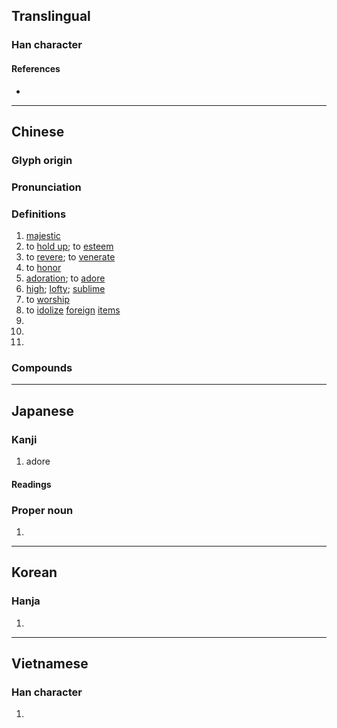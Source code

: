 {{character info/new}}
{{also|祟}}
==Translingual==

===Han character===
{{Han char|rn=46|rad=山|as=08|sn=11|four=22901|canj=UJMF|ids=⿱山宗}}

====References====
* {{Han ref|kx=0313.010|dkj=08152|dj=0613.170|hdz=10782.140|uh=5D07|ud=23815|bh=B152|bd=45394}}

----

==Chinese==
{{zh-forms}}

===Glyph origin===
{{Han etym}}

===Pronunciation===
{{zh-pron
|m=chóng
|c=sung4
|h=pfs=
|md=
|mn=chông/ml:chiông
|mn_note=chông - literary; chiông - vernacular
|w=
|mc=y
|oc=y
|cat=a,v,pn
}}

===Definitions===
{{zh-hanzi}}

# [[majestic]]
# to [[hold up]]; to [[esteem]]
# to [[revere]]; to [[venerate]]
# to [[honor]]
# [[adoration]]; to [[adore]]
# [[high]]; [[lofty]]; [[sublime]]
# to [[worship]]
# to [[idolize]] [[foreign]] [[items]]
# {{zh-abbrev|崇明}}
# {{zh-abbrev|崇信}}
# {{surname|lang=zh}}

===Compounds===
{{zh-der|崇拜|崇高|崇敬|尊崇|崇尚|推崇|崇明|崇文門|崇義|崇左|崇州|崇仁|崇安|崇禮|崇川|崇信|崇陽|崇洋|崇山|崇幸|崇奉|崇明島|崇山峻嶺|戒奢崇儉|崇本抑末|崇德|崇節尚儉|崇文館|崇化厲俗|崇正黜邪|動物崇拜|崇洋媚外|崇寧|崇儒|崇外|崇德報功|崇朝|崇祀|崇禎|廣崇|庶物崇拜|崇論宏議|崇飲|崇阿|崇閎|崇鑒|崇論閎議|崇崖|崇墉|峻嶺崇山|崇文總目|崇她社|惠崇|崇有論|推崇備至|登崇|隆崇|鄭崇履聲}}

----

==Japanese==

===Kanji===
{{ja-kanji|grade=c|rs=山08}}

# adore

====Readings====
{{ja-readings
|goon=ずう
|kanon=しゅう, そう
|kanyoon=すう, す
|kun=たか-い, あが-める, たっと-ぶ
}}

===Proper noun===
{{ja-pos|たかし|proper}}

# {{given name|male|lang=ja|sort=たかし}}

----

==Korean==

===Hanja===
{{ko-hanja|hangeul=숭|rv=sung|mr=sung}}

# {{defn|lang=ko|sort=山08}}

----

==Vietnamese==

===Han character===
{{vi-hantu|[[sùng]], [[sồng]], [[sung]], [[xùng]]|rs=山08}}

# {{defn|lang=vi|sort=山08}}